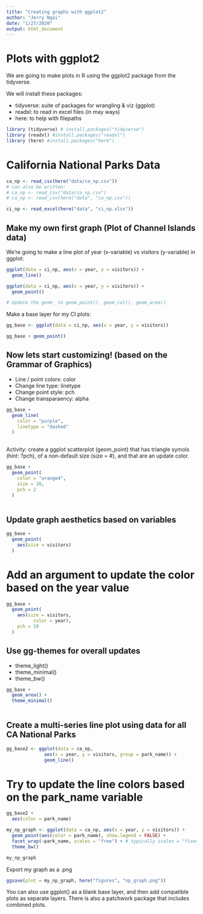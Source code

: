 ```yaml
---
title: "Creating graphs with ggplot2"
author: "Jerry Ngai"
date: "1/27/2020"
output: html_document
---
```


# Plots with ggplot2

We are going to make plots in R using the ggplot2 package from the tidyverse.

We will install these packages:

- tidyverse: suite of packages for wrangling & viz (ggplot)
- readxl: to read in excel files (in may ways)
- here: to help with filepaths

```r
library (tidyverse) # install.packages("tidyverse")
library (readxl) #install.packages("readxl")
library (here) #install.packages("here")

```

# California National Parks Data

```r

ca_np <- read_csv(here("data/ca_np.csv"))
# can also be written:
# ca_np <- read_csv("data/ca_np.csv")
# ca_np <- read_csv(here("data", "ca_np.csv"))

ci_np <- read_excel(here("data", "ci_np.xlsx"))

```

## Make my own first graph (Plot of Channel Islands data)

We're going to make a line plot of year (x-variable) vs visitors (y-variable) in ggplot:

```r

ggplot(data = ci_np, aes(x = year, y = visitors)) + 
  geom_line()

ggplot(data = ci_np, aes(x = year, y = visitors)) + 
  geom_point()

# Update the geom_ to geom_point(), geom_col(), geom_area()

```

Make a base layer for my CI plots:

```r

gg_base <- ggplot(data = ci_np, aes(x = year, y = visitors))

gg_base + geom_point()

```

## Now lets start customizing!  (based on the Grammar of Graphics)

- Line / point colors: color
- Change line type: linetype
- Change point style: pch
- Change transparaency: alpha

```r

gg_base + 
  geom_line(
    color = "purple",
    linetype = "dashed"
  )
  
```

Activity: create a ggplot scatterplot (geom_point) that has triangle symols (hint: ?pch), of a non-default size (size = #), and that are an update color.


```r

gg_base + 
  geom_point(
    color = "orange4",
    size = 20,
    pch = 2
  )
  
```

## Update graph aesthetics based on variables

```r

gg_base + 
  geom_point(
    aes(size = visitors)
  )

```

# Add an argument to update the color based on the year value

```r

gg_base + 
  geom_point(
    aes(size = visitors, 
          color = year),
    pch = 10
  )

```

## Use gg-themes for overall updates

- theme_light()
- theme_minimal()
- theme_bw()

```r

gg_base + 
  geom_area() +
  theme_minimal()
  
```

## Create a multi-series line plot using data for all CA National Parks

```r

gg_base2 <- ggplot(data = ca_np, 
              aes(x = year, y = visitors, group = park_name)) +
              geom_line()


```
# Try to update the line colors based on the park_name variable
```r
gg_base2 +
  aes(color = park_name)
```

```r
my_np_graph <- ggplot(data = ca_np, aes(x = year, y = visitors)) +
  geom_point(aes(color = park_name), show.legend = FALSE) + 
  facet_wrap(~park_name, scales = "free") + # typically scales = "fixed" as default
  theme_bw()

my_np_graph

```

Export my graph as a .png
```r
ggsave(plot = my_np_graph, here("figures", "np_graph.png"))
```

You can also use ggplot() as a blank base layer, and then add compatible plots as separate layers.
There is also a patchwork package that includes combined plots.
